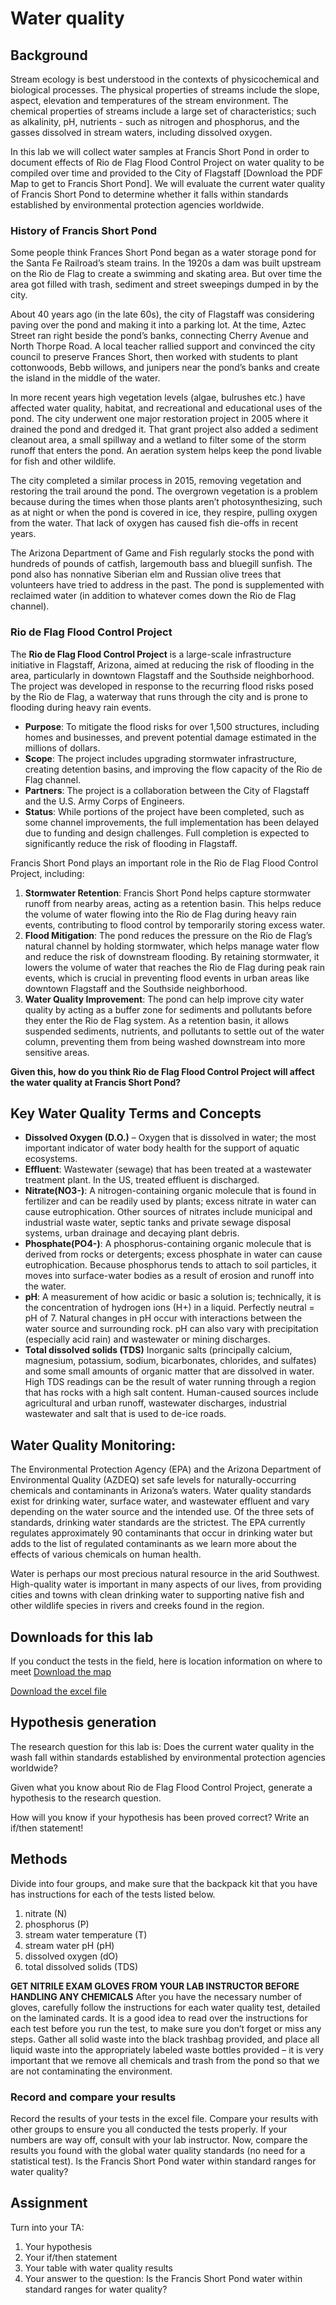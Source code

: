 # Water quality

## Background

Stream ecology is best understood in the contexts of physicochemical and biological processes.  The physical properties of streams include the slope, aspect, elevation and temperatures of the stream environment.  The chemical properties of streams include a large set of characteristics; such as alkalinity, pH, nutrients - such as nitrogen and phosphorus, and the gasses dissolved in stream waters, including dissolved oxygen. 
 
In this lab we will collect water samples at Francis Short Pond in order to document effects of Rio de Flag Flood Control Project on water quality to be compiled over time and provided to the City of Flagstaff [Download the PDF Map to get to Francis Short Pond]. We will evaluate the current water quality of Francis Short Pond to determine whether it falls within standards established by environmental protection agencies worldwide.

### History of Francis Short Pond

Some people think Frances Short Pond began as a water storage pond for the Santa Fe Railroad's steam trains. In the 1920s a dam was built upstream on the Rio de Flag to create a swimming and skating area. But over time the area got filled with trash, sediment and street sweepings dumped in by the city.

About 40 years ago (in the late 60s), the city of Flagstaff was considering paving over the pond and making it into a parking lot. At the time, Aztec Street ran right beside the pond’s banks, connecting Cherry Avenue and North Thorpe Road. A local teacher rallied support and convinced the city council to preserve Frances Short, then worked with students to plant cottonwoods, Bebb willows, and junipers near the pond's banks and create the island in the middle of the water.

In more recent years high vegetation levels (algae, bulrushes etc.) have affected water quality, habitat, and recreational and educational uses of the pond. The city underwent one major restoration project in 2005 where it drained the pond and dredged it. That grant project also added a sediment cleanout area, a small spillway and a wetland to filter some of the storm runoff that enters the pond. An aeration system helps keep the pond livable for fish and other wildlife.

The city completed a similar process in 2015, removing vegetation and restoring the trail around the pond. The overgrown vegetation is a problem because during the times when those plants aren’t photosynthesizing, such as at night or when the pond is covered in ice, they respire, pulling oxygen from the water. That lack of oxygen has caused fish die-offs in recent years.

The Arizona Department of Game and Fish regularly stocks the pond with hundreds of pounds of catfish, largemouth bass and bluegill sunfish. The pond also has nonnative Siberian elm and Russian olive trees that volunteers have tried to address in the past. The pond is supplemented with reclaimed water (in addition to whatever comes down the Rio de Flag channel).

### Rio de Flag Flood Control Project

The **Rio de Flag Flood Control Project** is a large-scale infrastructure initiative in Flagstaff, Arizona, aimed at reducing the risk of flooding in the area, particularly in downtown Flagstaff and the Southside neighborhood. The project was developed in response to the recurring flood risks posed by the Rio de Flag, a waterway that runs through the city and is prone to flooding during heavy rain events.

- **Purpose**: To mitigate the flood risks for over 1,500 structures, including homes and businesses, and prevent potential damage estimated in the millions of dollars.
- **Scope**: The project includes upgrading stormwater infrastructure, creating detention basins, and improving the flow capacity of the Rio de Flag channel.
- **Partners**: The project is a collaboration between the City of Flagstaff and the U.S. Army Corps of Engineers.
- **Status**: While portions of the project have been completed, such as some channel improvements, the full implementation has been delayed due to funding and design challenges. Full completion is expected to significantly reduce the risk of flooding in Flagstaff.

Francis Short Pond plays an important role in the Rio de Flag Flood Control Project, including:

1. **Stormwater Retention**: Francis Short Pond helps capture stormwater runoff from nearby areas, acting as a retention basin. This helps reduce the volume of water flowing into the Rio de Flag during heavy rain events, contributing to flood control by temporarily storing excess water.
2. **Flood Mitigation**: The pond reduces the pressure on the Rio de Flag’s natural channel by holding stormwater, which helps manage water flow and reduce the risk of downstream flooding. By retaining stormwater, it lowers the volume of water that reaches the Rio de Flag during peak rain events, which is crucial in preventing flood events in urban areas like downtown Flagstaff and the Southside neighborhood.
3. **Water Quality Improvement**: The pond can help improve city water quality by acting as a buffer zone for sediments and pollutants before they enter the Rio de Flag system. As a retention basin, it allows suspended sediments, nutrients, and pollutants to settle out of the water column, preventing them from being washed downstream into more sensitive areas.

**Given this, how do you think Rio de Flag Flood Control Project will affect the water quality at Francis Short Pond?** 

## Key Water Quality Terms and Concepts

- **Dissolved Oxygen (D.O.)** – Oxygen that is dissolved in water; the most important indicator of water body health for the support of aquatic ecosystems. 
- **Effluent**: Wastewater (sewage) that has been treated at a wastewater treatment plant. In the US, treated effluent is discharged.
- **Nitrate(NO3-)**: A nitrogen-containing organic molecule that is found in fertilizer and can be readily used by plants; excess nitrate in water can cause eutrophication. Other sources of nitrates include municipal and industrial waste water, septic tanks and private sewage disposal systems, urban drainage and decaying plant debris.
- **Phosphate(PO4-)**: A phosphorus-containing organic molecule that is derived from rocks or detergents; excess phosphate in water can cause eutrophication. Because phosphorus tends to attach to soil particles, it moves into surface-water bodies as a result of erosion and runoff into the water. 
- **pH**: A measurement of how acidic or basic a solution is; technically, it is the concentration of hydrogen ions (H+) in a liquid. Perfectly neutral = pH of 7. Natural changes in pH occur with interactions between the water source and surrounding rock. pH can also vary with precipitation (especially acid rain) and wastewater or mining discharges. 
- **Total dissolved solids (TDS)** Inorganic salts (principally calcium, magnesium, potassium, sodium, bicarbonates, chlorides, and sulfates) and some small amounts of organic matter that are dissolved in water. High TDS readings can be the result of water running through a region that has rocks with a high salt content. Human-caused sources include agricultural and urban runoff, wastewater discharges, industrial wastewater and salt that is used to de-ice roads.

## Water Quality Monitoring:

The Environmental Protection Agency (EPA) and the Arizona Department of Environmental Quality (AZDEQ) set safe levels for naturally-occurring chemicals and contaminants in Arizona’s waters.  Water quality standards exist for drinking water, surface water, and wastewater effluent and vary depending on the water source and the intended use. Of the three sets of standards, drinking water standards are the strictest.  The EPA currently regulates approximately 90 contaminants that occur in drinking water but adds to the list of regulated contaminants as we learn more about the effects of various chemicals on human health.
 
Water is perhaps our most precious natural resource in the arid Southwest.  High-quality water is important in many aspects of our lives, from providing cities and towns with clean drinking water to supporting native fish and other wildlife species in rivers and creeks found in the region.
  
## Downloads for this lab

If you conduct the tests in the field, here is location information on where to meet [Download the map](https://drive.google.com/uc?export=download&id=1BGRB2hnSc7O_xM7g68wryQDFgTO3Sd4t)

[Download the excel file](https://docs.google.com/spreadsheets/d/19m-QEhLQ0SBdH81q0OG5gQtrhm1Z0C8x/export?format=xlsx) 

## Hypothesis generation

The research question for this lab is: Does the current water quality in the wash fall within standards established by environmental protection agencies worldwide?

Given what you know about Rio de Flag Flood Control Project, generate a hypothesis to the research question.

How will you know if your hypothesis has been proved correct? Write an if/then statement!

## Methods  
Divide into four groups, and make sure that the backpack kit that you have has instructions for each of the tests listed below.

 1) nitrate (N)
 2) phosphorus (P)
 3) stream water temperature (T)
 4) stream water pH  (pH)
 5) dissolved oxygen (dO)
 6) total dissolved solids (TDS)

**GET NITRILE EXAM GLOVES FROM YOUR LAB INSTRUCTOR BEFORE HANDLING ANY CHEMICALS**
After you have the necessary number of gloves, carefully follow the instructions for each water quality test, detailed on the laminated cards. It is a good idea to read over the instructions for each test before you run the test, to make sure you don’t forget or miss any steps. Gather all solid waste into the black trashbag provided, and place all liquid waste into the appropriately labeled waste bottles provided – it is very important that we remove all chemicals and trash from the pond so that we are not contaminating the environment.

### Record and compare your results
Record the results of your tests in the excel file. Compare your results with other groups to ensure you all conducted the tests properly. If your numbers are way off, consult with your lab instructor. Now, compare the results you found with the global water quality standards (no need for a statistical test). Is the Francis Short Pond water within standard ranges for water quality? 

## Assignment 

Turn into your TA:

1. Your hypothesis
2. Your if/then statement
3. Your table with water quality results
4. Your answer to the question: Is the Francis Short Pond water within standard ranges for water quality? 



